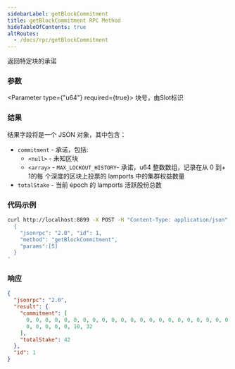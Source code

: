 ```yaml
---
sidebarLabel: getBlockCommitment
title: getBlockCommitment RPC Method
hideTableOfContents: true
altRoutes:
  - /docs/rpc/getBlockCommitment
---
```


返回特定块的承诺

<DocSideBySide>

<DocLeftSide>

### 参数

<Parameter type={"u64"} required={true}>
  块号，由Slot标识
</Parameter>

### 结果

结果字段将是一个 JSON 对象，其中包含：

- `commitment` - 承诺，包括:
  - `<null>` - 未知区块
  - `<array>` - `MAX_LOCKOUT_HISTORY`- 承诺，u64 整数数组，记录在从 0 到+ 1的每
    个深度的区块上投票的 lamports 中的集群权益数量
- `totalStake` - 当前 epoch 的 lamports 活跃股份总数

</DocLeftSide>

<DocRightSide>

### 代码示例

```bash
curl http://localhost:8899 -X POST -H "Content-Type: application/json" -d '
  {
    "jsonrpc": "2.0", "id": 1,
    "method": "getBlockCommitment",
    "params":[5]
  }
'
```

### 响应

```json
{
  "jsonrpc": "2.0",
  "result": {
    "commitment": [
      0, 0, 0, 0, 0, 0, 0, 0, 0, 0, 0, 0, 0, 0, 0, 0, 0, 0, 0, 0, 0, 0, 0, 0, 0,
      0, 0, 0, 0, 0, 10, 32
    ],
    "totalStake": 42
  },
  "id": 1
}
```

</DocRightSide>
</DocSideBySide>
